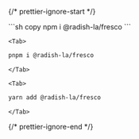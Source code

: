 

<MainHeader />

{/* prettier-ignore-start */}

<section className="max-w-[22rem] mx-auto my-12 text-center">
  <Tabs className="yeah" items={["npm", "pnpm", "yarn"]}>
    <Tab>
```sh copy
npm i @radish-la/fresco
```
    </Tab>

    <Tab>
```sh copy
pnpm i @radish-la/fresco
```
    </Tab>

    <Tab>
```sh copy
yarn add @radish-la/fresco
```
    </Tab>

  </Tabs>
</section>
{/* prettier-ignore-end */}
